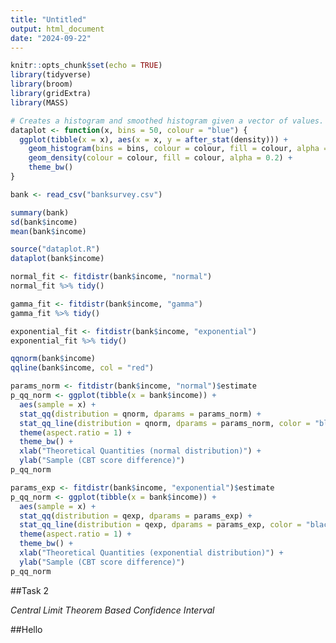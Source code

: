 ---
title: "Untitled"
output: html_document
date: "2024-09-22"
---

```{r setup, include=FALSE}
knitr::opts_chunk$set(echo = TRUE)
library(tidyverse)
library(broom)
library(gridExtra)
library(MASS)

# Creates a histogram and smoothed histogram given a vector of values.
dataplot <- function(x, bins = 50, colour = "blue") {
  ggplot(tibble(x = x), aes(x = x, y = after_stat(density))) +
    geom_histogram(bins = bins, colour = colour, fill = colour, alpha = 0.2) +
    geom_density(colour = colour, fill = colour, alpha = 0.2) +
    theme_bw()
}
```

```{r Reading Bank Survey Data, echo=TRUE, eval=TRUE}
bank <- read_csv("banksurvey.csv")
```

```{r Descriptive Statistics}
summary(bank) 
sd(bank$income)
mean(bank$income)
```

```{r}
source("dataplot.R") 
dataplot(bank$income)

normal_fit <- fitdistr(bank$income, "normal")
normal_fit %>% tidy()

gamma_fit <- fitdistr(bank$income, "gamma") 
gamma_fit %>% tidy()

exponential_fit <- fitdistr(bank$income, "exponential") 
exponential_fit %>% tidy()
```

```{r}
qqnorm(bank$income)
qqline(bank$income, col = "red")
```


```{r}
params_norm <- fitdistr(bank$income, "normal")$estimate
p_qq_norm <- ggplot(tibble(x = bank$income)) + 
  aes(sample = x) + 
  stat_qq(distribution = qnorm, dparams = params_norm) + 
  stat_qq_line(distribution = qnorm, dparams = params_norm, color = "black") + 
  theme(aspect.ratio = 1) + 
  theme_bw() + 
  xlab("Theoretical Quantities (normal distribution)") + 
  ylab("Sample (CBT score difference)")
p_qq_norm 
```


```{r}
params_exp <- fitdistr(bank$income, "exponential")$estimate
p_qq_norm <- ggplot(tibble(x = bank$income)) + 
  aes(sample = x) + 
  stat_qq(distribution = qexp, dparams = params_exp) + 
  stat_qq_line(distribution = qexp, dparams = params_exp, color = "black") + 
  theme(aspect.ratio = 1) + 
  theme_bw() + 
  xlab("Theoretical Quantities (exponential distribution)") + 
  ylab("Sample (CBT score difference)")
p_qq_norm 
```




##Task 2 

*Central Limit Theorem Based Confidence Interval* 

##Hello 